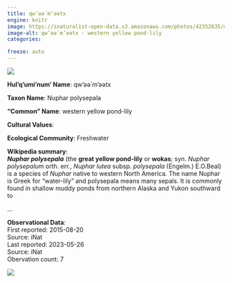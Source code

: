 ```yaml
---
title: qw’əә́ m’əәtx
engine: knitr
image: https://inaturalist-open-data.s3.amazonaws.com/photos/42352635/medium.jpeg
image-alt: qw’əә́ m’əәtx - western yellow pond-lily
categories:

freeze: auto
---
```

![](https://inaturalist-open-data.s3.amazonaws.com/photos/42352635/medium.jpeg){fig-alt="qw’əә́ m’əәtx - western yellow pond-lily"}

**Hul'q'umi'num' Name**: qw’əә́ m’əәtx



**Taxon Name**: Nuphar polysepala

**"Common" Name**: western yellow pond-lily

**Cultural Values**:  

::: {layout-nrow=1 style="width:60%"}

:::

**Ecological Community**: Freshwater

**Wikipedia summary**:  
<i><b>Nuphar polysepala</b></i> (the <b>great yellow pond-lily</b> or <b>wokas</b>; syn. <i>Nuphar polysepalum</i> orth. err., <i>Nuphar lutea</i> subsp. <i>polysepala</i> (Engelm.) E.O.Beal) is a species of <i>Nuphar</i> native to western North America. The name Nuphar is Greek for "water-lily" and polysepala means many sepals. It is commonly found in shallow muddy ponds from northern Alaska and Yukon southward to</p>...

**Observational Data**:   
First reported: 2015-08-20  
Source: iNat  
Last reported: 2023-05-26  
Source: iNat  
Obervation count: 7

![](community_dist.png)
